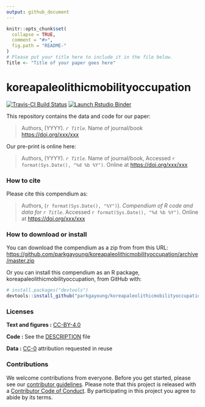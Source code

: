 ```yaml
---
output: github_document
---
```


<!-- README.rmd is generated from README.Rmd. Please edit that file -->

```r
knitr::opts_chunk$set(
  collapse = TRUE,
  comment = "#>",
  fig.path = "README-"
)
# Please put your title here to include it in the file below. 
Title <- "Title of your paper goes here"
```


# koreapaleolithicmobilityoccupation

<!-- badges: start -->
[![Travis-CI Build Status](https://travis-ci.org/parkgayoung/koreapaleolithicmobilityoccupation.svg?branch=master)](https://travis-ci.org/parkgayoung/koreapaleolithicmobilityoccupation)
[![Launch Rstudio Binder](http://mybinder.org/badge_logo.svg)](https://mybinder.org/v2/gh/parkgayoung/koreapaleolithicmobilityoccupation/master?urlpath=rstudio)
<!-- badges: end -->

This repository contains the data and code for our paper:

> Authors, (YYYY). _`r Title`_. Name of journal/book <https://doi.org/xxx/xxx>

Our pre-print is online here:

> Authors, (YYYY). _`r Title`_. Name of journal/book, Accessed `r format(Sys.Date(), "%d %b %Y")`. Online at <https://doi.org/xxx/xxx>


### How to cite

Please cite this compendium as:

> Authors, (`r format(Sys.Date(), "%Y")`). _Compendium of R code and data for `r Title`_. Accessed `r format(Sys.Date(), "%d %b %Y")`. Online at <https://doi.org/xxx/xxx>

### How to download or install

You can download the compendium as a zip from from this URL: <https://github.com/parkgayoung/koreapaleolithicmobilityoccupation/archive/master.zip>

Or you can install this compendium as an R package, koreapaleolithicmobilityoccupation, from GitHub with:
```r
# install.packages("devtools")
devtools::install_github("parkgayoung/koreapaleolithicmobilityoccupation")
```

### Licenses

**Text and figures :**  [CC-BY-4.0](http://creativecommons.org/licenses/by/4.0/)

**Code :** See the [DESCRIPTION](DESCRIPTION) file

**Data :** [CC-0](http://creativecommons.org/publicdomain/zero/1.0/) attribution requested in reuse

### Contributions

We welcome contributions from everyone. Before you get started, please see our [contributor guidelines](CONTRIBUTING.md). Please note that this project is released with a [Contributor Code of Conduct](CONDUCT.md). By participating in this project you agree to abide by its terms.

